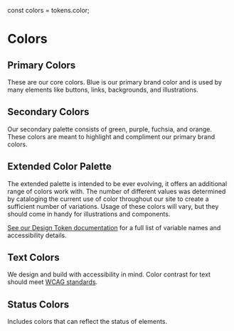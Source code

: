 const colors = tokens.color;

<Meta title="Design/Colors" />

# Colors

## Primary Colors

These are our core colors. Blue is our primary brand color and is used by many elements like buttons, links, backgrounds, and illustrations.

<ColorPalette>
  <ColorItem title="$brand-primary" colors={[colors.brand.primary.value]} />
  <ColorItem
    title="$brand-primary-darker"
    colors={[colors.brand.primary_darker.value]}
  />
  <ColorItem title="$gray-lighter" colors={[colors.base.gray_lighter.value]} />
</ColorPalette>

## Secondary Colors

Our secondary palette consists of green, purple, fuchsia, and orange. These colors are meant to highlight and compliment our primary brand colors.

<ColorPalette>
  <ColorItem title="$green" colors={[colors.base.green.value]} />
  <ColorItem title="$purple" colors={[colors.base.purple.value]} />
  <ColorItem title="$fuchsia" colors={[colors.base.fuchsia.value]} />
  <ColorItem title="$orange" colors={[colors.base.orange.value]} />
</ColorPalette>

## Extended Color Palette

The extended palette is intended to be ever evolving, it offers an additional range of colors work with. The number of different values was determined by cataloging the current use of color throughout our site to create a sufficient number of variations. Usage of these colors will vary, but they should come in handy for illustrations and components.

[See our Design Token documentation](/docs/design-tokens-colors--page) for a full list of variable names and accessibility details.

<ColorPalette>
  <ColorItem
    title="$brand-primary-*"
    colors={[
      colors.brand.primary_lighter.value,
      colors.brand.primary_light.value,
      colors.brand.primary.value,
      colors.brand.primary_dark.value,
      colors.brand.primary_darker.value,
    ]}
  />
  <ColorItem
    title="$green-*"
    colors={[
      colors.base.green_lighter.value,
      colors.base.green_light.value,
      colors.base.green.value,
      colors.base.green_dark.value,
      colors.base.green_darker.value,
    ]}
  />
  <ColorItem
    title="$purple-*"
    colors={[
      colors.base.purple_lighter.value,
      colors.base.purple_light.value,
      colors.base.purple.value,
      colors.base.purple_dark.value,
      colors.base.purple_darker.value,
    ]}
  />
  <ColorItem
    title="$fuchsia-*"
    colors={[
      colors.base.fuchsia_lighter.value,
      colors.base.fuchsia_light.value,
      colors.base.fuchsia.value,
      colors.base.fuchsia_dark.value,
      colors.base.fuchsia_darker.value,
    ]}
  />
  <ColorItem
    title="$orange-*"
    colors={[
      colors.base.orange_lighter.value,
      colors.base.orange_light.value,
      colors.base.orange.value,
      colors.base.orange_dark.value,
      colors.base.orange_darker.value,
    ]}
  />
  <ColorItem
    title="$gray-*"
    colors={[
      colors.base.gray_lighter.value,
      colors.base.gray_light.value,
      colors.base.gray.value,
      colors.base.gray_dark.value,
      colors.base.gray_darker.value,
    ]}
  />
</ColorPalette>

## Text Colors

We design and build with accessibility in mind. Color contrast for text should meet [WCAG standards](https://webaim.org/resources/contrastchecker/).

<ColorPalette>
  <ColorItem
    title="$text-dark"
    subtitle="Accessible on white and lightest gray."
    colors={[colors.text.dark.value]}
  />
  <ColorItem
    title="$text-light"
    subtitle="Accessible on primary brand color."
    colors={[colors.text.light.value]}
  />
  <ColorItem
    title="$text-light-emphasis"
    subtitle="Accessible on primary brand color, useful for buttons and headings."
    colors={[colors.text.light_emphasis.value]}
  />
  <ColorItem
    title="$text-action"
    subtitle="Accessible on white and lighter-gray."
    colors={[colors.text.action.value]}
  />
</ColorPalette>

## Status Colors

Includes colors that can reflect the status of elements.

<ColorPalette>
  <ColorItem
    title="$status-error-dark"
    subtitle="For errors, intended to be used for the foreground"
    colors={[colors.status.error_dark.value]}
  />
  <ColorItem
    title="$status-error-light"
    subtitle="For erros, intended for backgrounds"
    colors={[colors.status.error_light.value]}
  />
</ColorPalette>
